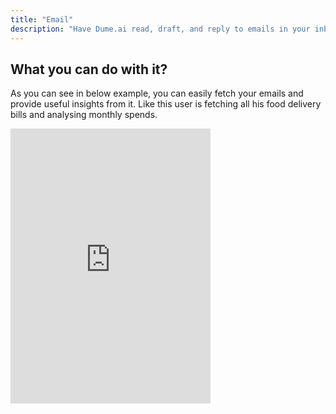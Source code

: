 ```yaml
---
title: "Email"
description: "Have Dume.ai read, draft, and reply to emails in your inbox."
---
```


## **What you can do with it?**

As you can see in below example, you can easily fetch your emails and provide useful insights from it. Like this user is fetching all his food delivery bills and analysing monthly spends.

<iframe width="320" height="440" src="https://www.instagram.com/reel/DKks5IFJS1w/embed/" frameborder="0" />

## How to integrate?

1. Login to [Dume.ai](http://Dume.ai)
2. Go to [Integrations](https://app.dume.ai/integrations) and select available integrations.
3. Click connect, you'll be redirected to Gmail and allow the permissions.
4. Once OAuth is complete, [Dume.ai](http://Dume.ai) can then access all your emails.
5. You can tell Dume to read, draft, and reply to emails on your behalf.

## Example commands

1. Check for all transaction alert emails I recevied last month and summarise my spending.
2. “Draft a reply to John's new email saying I can meet tomorrow at 9am.”
3. “Check for emails from Github and tell me all the PRs I need to reivew.”